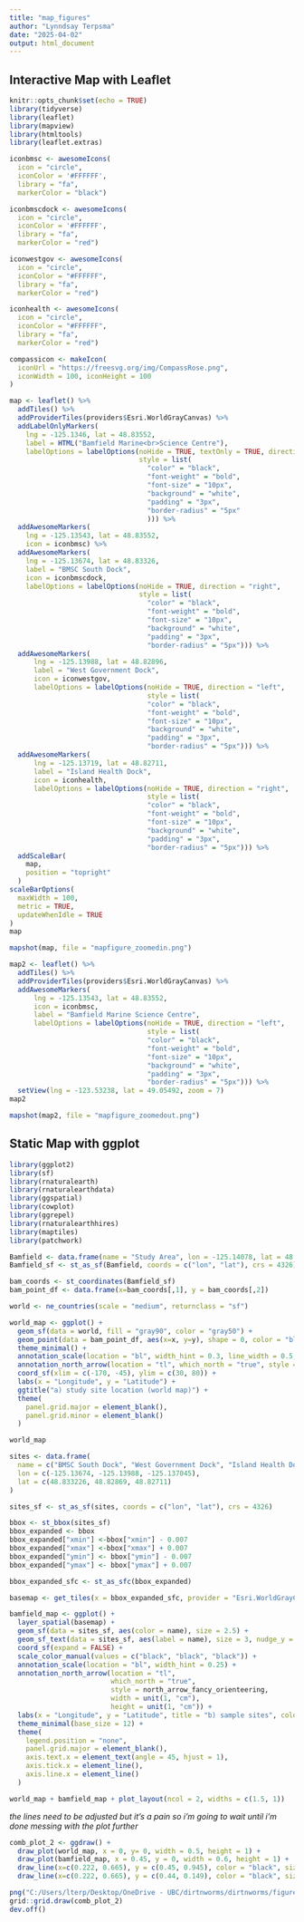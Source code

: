 ```yaml
---
title: "map_figures"
author: "Lynndsay Terpsma"
date: "2025-04-02"
output: html_document
---
```



## Interactive Map with Leaflet ##
 
```r
knitr::opts_chunk$set(echo = TRUE)
library(tidyverse)
library(leaflet)
library(mapview)
library(htmltools)
library(leaflet.extras)
```

```r
iconbmsc <- awesomeIcons(
  icon = "circle",
  iconColor = '#FFFFFF',
  library = "fa",
  markerColor = "black")

iconbmscdock <- awesomeIcons(
  icon = "circle",
  iconColor = '#FFFFFF',
  library = "fa",
  markerColor = "red")

iconwestgov <- awesomeIcons(
  icon = "circle",
  iconColor = "#FFFFFF",
  library = "fa",
  markerColor = "red")

iconhealth <- awesomeIcons(
  icon = "circle",
  iconColor = "#FFFFFF",
  library = "fa",
  markerColor = "red")

compassicon <- makeIcon(
  iconUrl = "https://freesvg.org/img/CompassRose.png",
  iconWidth = 100, iconHeight = 100
)
```


```r
map <- leaflet() %>%
  addTiles() %>%
  addProviderTiles(providers$Esri.WorldGrayCanvas) %>%
  addLabelOnlyMarkers(
    lng = -125.1346, lat = 48.83552,
    label = HTML("Bamfield Marine<br>Science Centre"),
    labelOptions = labelOptions(noHide = TRUE, textOnly = TRUE, direction = "right", 
                                style = list( 
                                  "color" = "black",
                                  "font-weight" = "bold",
                                  "font-size" = "10px", 
                                  "background" = "white",
                                  "padding" = "3px", 
                                  "border-radius" = "5px"
                                  ))) %>%
  addAwesomeMarkers(
    lng = -125.13543, lat = 48.83552,
    icon = iconbmsc) %>%
  addAwesomeMarkers(
    lng = -125.13674, lat = 48.83326,
    label = "BMSC South Dock",
    icon = iconbmscdock,
    labelOptions = labelOptions(noHide = TRUE, direction = "right",
                                style = list( 
                                  "color" = "black",
                                  "font-weight" = "bold",
                                  "font-size" = "10px", 
                                  "background" = "white",
                                  "padding" = "3px", 
                                  "border-radius" = "5px"))) %>%
  addAwesomeMarkers(
      lng = -125.13988, lat = 48.82896,
      label = "West Government Dock",
      icon = iconwestgov,
      labelOptions = labelOptions(noHide = TRUE, direction = "left",
                                  style = list( 
                                  "color" = "black",
                                  "font-weight" = "bold",
                                  "font-size" = "10px", 
                                  "background" = "white",
                                  "padding" = "3px", 
                                  "border-radius" = "5px"))) %>%
  addAwesomeMarkers(
      lng = -125.13719, lat = 48.82711,
      label = "Island Health Dock",
      icon = iconhealth,
      labelOptions = labelOptions(noHide = TRUE, direction = "right",
                                  style = list( 
                                  "color" = "black",
                                  "font-weight" = "bold",
                                  "font-size" = "10px", 
                                  "background" = "white",
                                  "padding" = "3px", 
                                  "border-radius" = "5px"))) %>%
  addScaleBar(
    map,
    position = "topright"
  )
scaleBarOptions(
  maxWidth = 100,
  metric = TRUE,
  updateWhenIdle = TRUE
)
map
```

```r
mapshot(map, file = "mapfigure_zoomedin.png")
```


```r
map2 <- leaflet() %>%
  addTiles() %>%
  addProviderTiles(providers$Esri.WorldGrayCanvas) %>%
  addAwesomeMarkers(
      lng = -125.13543, lat = 48.83552,
      icon = iconbmsc,
      label = "Bamfield Marine Science Centre",
      labelOptions = labelOptions(noHide = TRUE, direction = "left",
                                  style = list( 
                                  "color" = "black",
                                  "font-weight" = "bold",
                                  "font-size" = "10px", 
                                  "background" = "white",
                                  "padding" = "3px", 
                                  "border-radius" = "5px"))) %>%
  setView(lng = -123.53238, lat = 49.05492, zoom = 7)
map2
```

```r
mapshot(map2, file = "mapfigure_zoomedout.png")
```


## Static Map with ggplot ##

```r
library(ggplot2)
library(sf)
library(rnaturalearth)
library(rnaturalearthdata)
library(ggspatial)
library(cowplot)
library(ggrepel)
library(rnaturalearthhires)
library(maptiles)
library(patchwork)
```

```r
Bamfield <- data.frame(name = "Study Area", lon = -125.14078, lat = 48.83336)
Bamfield_sf <- st_as_sf(Bamfield, coords = c("lon", "lat"), crs = 4326)

bam_coords <- st_coordinates(Bamfield_sf)
bam_point_df <- data.frame(x=bam_coords[,1], y = bam_coords[,2])
```

```r
world <- ne_countries(scale = "medium", returnclass = "sf")

world_map <- ggplot() +
  geom_sf(data = world, fill = "gray90", color = "gray50") +
  geom_point(data = bam_point_df, aes(x=x, y=y), shape = 0, color = "black", size = 3, stroke = 1) +
  theme_minimal() +
  annotation_scale(location = "bl", width_hint = 0.3, line_width = 0.5, text_cex = 0.7) +
  annotation_north_arrow(location = "tl", which_north = "true", style = north_arrow_orienteering, width = unit(1, "cm"), height = unit(1, "cm"), pad_x = unit(0.25, "cm")) +
  coord_sf(xlim = c(-170, -45), ylim = c(30, 80)) +
  labs(x = "Longitude", y = "Latitude") +
  ggtitle("a) study site location (world map)") +
  theme(
    panel.grid.major = element_blank(),
    panel.grid.minor = element_blank()
  )

world_map
```

```r
sites <- data.frame(
  name = c("BMSC South Dock", "West Government Dock", "Island Health Dock"),
  lon = c(-125.13674, -125.13988, -125.137045),
  lat = c(48.833226, 48.82869, 48.82711)
)

sites_sf <- st_as_sf(sites, coords = c("lon", "lat"), crs = 4326)

bbox <- st_bbox(sites_sf)
bbox_expanded <- bbox
bbox_expanded["xmin"] <-bbox["xmin"] - 0.007
bbox_expanded["xmax"] <-bbox["xmax"] + 0.007
bbox_expanded["ymin"] <- bbox["ymin"] - 0.007
bbox_expanded["ymax"] <- bbox["ymax"] + 0.007

bbox_expanded_sfc <- st_as_sfc(bbox_expanded)

basemap <- get_tiles(x = bbox_expanded_sfc, provider = "Esri.WorldGrayCanvas", crop = TRUE, zoom = 15)
```

```r
bamfield_map <- ggplot() +
  layer_spatial(basemap) +
  geom_sf(data = sites_sf, aes(color = name), size = 2.5) +
  geom_sf_text(data = sites_sf, aes(label = name), size = 3, nudge_y = 0.0009, nudge_x = 0.001) +
  coord_sf(expand = FALSE) +
  scale_color_manual(values = c("black", "black", "black")) +
  annotation_scale(location = "bl", width_hint = 0.25) +
  annotation_north_arrow(location = "tl", 
                         which_north = "true",
                         style = north_arrow_fancy_orienteering, 
                         width = unit(1, "cm"), 
                         height = unit(1, "cm")) +
  labs(x = "Longitude", y = "Latitude", title = "b) sample sites", color = NULL) +
  theme_minimal(base_size = 12) +
  theme(
    legend.position = "none", 
    panel.grid.major = element_blank(),
    axis.text.x = element_text(angle = 45, hjust = 1),
    axis.tick.x = element_line(),
    axis.line.x = element_line()
  )
```

```r
world_map + bamfield_map + plot_layout(ncol = 2, widths = c(1.5, 1))
```



*the lines need to be adjusted but it's a pain so i'm going to wait until i'm done messing with the plot further*

```r
comb_plot_2 <- ggdraw() +
  draw_plot(world_map, x = 0, y= 0, width = 0.5, height = 1) +
  draw_plot(bamfield_map, x = 0.45, y = 0, width = 0.6, height = 1) +
  draw_line(x=c(0.222, 0.665), y = c(0.45, 0.945), color = "black", size = 0.5) +
  draw_line(x=c(0.222, 0.665), y = c(0.44, 0.149), color = "black", size = 0.5) 
```


```r
png("C:/Users/lterp/Desktop/OneDrive - UBC/dirtnworms/dirtnworms/figures/mapfigures/mapfigureab_wline.png", width = 14, height = 6, units = "in", res = 300)
grid::grid.draw(comb_plot_2)
dev.off()
```





















